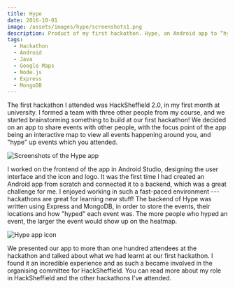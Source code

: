 ```yaml
---
title: Hype
date: 2016-10-01
image: /assets/images/hype/screenshots1.png
description: Product of my first hackathon. Hype, an Android app to “hype” a location or event, which can be viewed on an interactive map.
tags:
  - Hackathon
  - Android
  - Java
  - Google Maps
  - Node.js
  - Express
  - MongoDB
---
```


The first hackathon I attended was HackSheffield 2.0, in my first month at university. I formed a team with three other people from my course, and we started brainstorming something to build at our first hackathon! We decided on an app to share events with other people, with the focus point of the app being an interactive map to view all events happening around you, and "hype" up events which you attended.

![Screenshots of the Hype app](/assets/images/hype/screenshots1.png)

I worked on the frontend of the app in Android Studio, designing the user interface and the icon and logo. It was the first time I had created an Android app from scratch and connected it to a backend, which was a great challenge for me. I enjoyed working in such a fast-paced environment --- hackathons are great for learning new stuff! The backend of Hype was written using Express and MongoDB, in order to store the events, their locations and how "hyped" each event was. The more people who hyped an event, the larger the event would show up on the heatmap.

![Hype app icon](/assets/images/hype/icon.png "10rem")

We presented our app to more than one hundred attendees at the hackathon and talked about what we had learnt at our first hackathon. I found it an incredible experience and as such a became involved in the organising committee for HackSheffield. You can read more about <nuxt-link to="/projects/hacksheffield/">my role in HackSheffield and the other hackathons I've attended</nuxt-link>.

